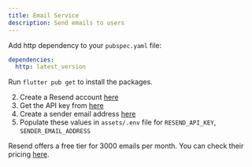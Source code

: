```yaml
---
title: Email Service
description: Send emails to users
---
```


Add http dependency to your `pubspec.yaml` file:
```yaml
dependencies:
  http: latest_version
```
Run `flutter pub get` to install the packages.

2. Create a Resend account <a href="https://resend.com/" target="_blank">here</a>
3. Get the API key from <a href="https://resend.com/api-keys" target="_blank">here</a>
4. Create a sender email address <a href="https://resend.com/emails/new" target="_blank">here</a>
5. Populate these values in `assets/.env` file for `RESEND_API_KEY`, `SENDER_EMAIL_ADDRESS`

<Aside title="Note">
  Resend offers a free tier for 3000 emails per month. You can check their pricing <a href="https://resend.com/pricing" target="_blank">here</a>.
</Aside>
